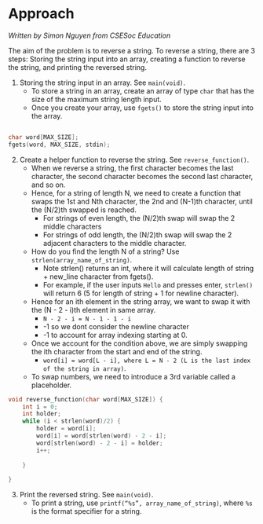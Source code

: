 # Approach

_Written by Simon Nguyen from CSESoc Education_

The aim of the problem is to reverse a string. To reverse a string, there are 3 steps: Storing the string input into an array, creating a function to reverse the string, and printing the reversed string. 

1. Storing the string input in an array. See `main(void)`.
    * To store a string in an array, create an array of type `char` that has the size of the maximum string length input. 
    * Once you create your array, use `fgets()` to store the string input into the array. 
```c

char word[MAX_SIZE];
fgets(word, MAX_SIZE, stdin);

```
2. Create a helper function to reverse the string. See `reverse_function()`.
    * When we reverse a string, the first character becomes the last character, the second character becomes the second last character, and so on. 
    * Hence, for a string of length N, we need to create a function that swaps the 1st and Nth character, the 2nd and (N-1)th character, until the (N/2)th swapped is reached.
        * For strings of even length, the (N/2)th swap will swap the 2 middle characters
        * For strings of odd length, the (N/2)th swap will swap the 2 adjacent characters to the middle character. 
    * How do you find the length N of a string? Use `strlen(array_name_of_string)`.
        * Note strlen() returns an int, where it will calculate length of string + new_line character from fgets().
        * For example, if the user inputs `Hello` and presses enter, `strlen()` will return 6 (5 for length of string + 1 for newline character).
    * Hence for an ith element in the string array, we want to swap it with the (N - 2 - i)th element in same array. 
        * `N - 2 - i = N - 1 - 1 - i`
        * -1 so we dont consider the newline character
        * -1 to account for array indexing starting at 0. 
    * Once we account for the condition above, we are simply swapping the ith character from the start and end of the string.
        *  `word[i] = word[L - i], where L = N - 2 (L is the last index of the string in array)`.
    * To swap numbers, we need to introduce a 3rd variable called a placeholder. 
```c
void reverse_function(char word[MAX_SIZE]) {
    int i = 0;
    int holder;
    while (i < strlen(word)/2) {
        holder = word[i];
        word[i] = word[strlen(word) - 2 - i];
        word[strlen(word) - 2 - i] = holder;
        i++;
        
    }
     
}
```


3. Print the reversed string. See `main(void)`.
    * To print a string, use `printf(“%s”, array_name_of_string)`, where `%s` is the format specifier for a string.
